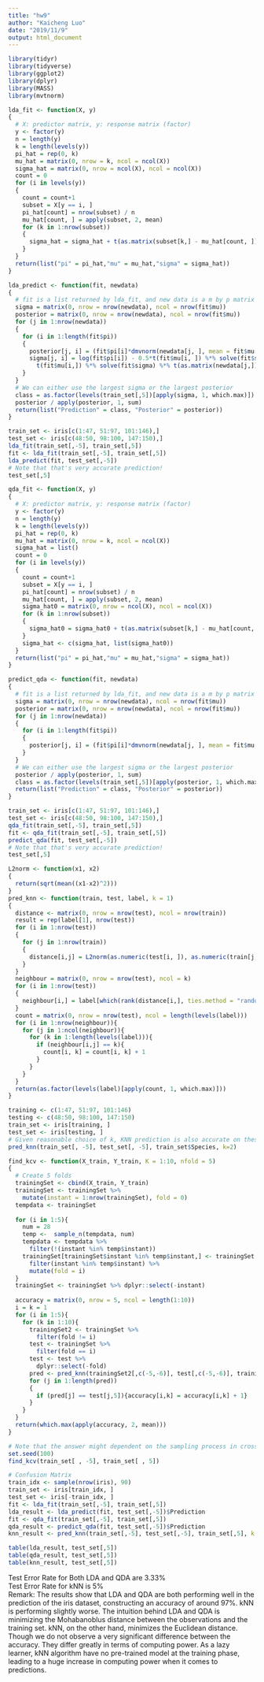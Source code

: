 ```yaml
---
title: "hw9"
author: "Kaicheng Luo"
date: "2019/11/9"
output: html_document
---
```


```r
library(tidyr)
library(tidyverse)
library(ggplot2)
library(dplyr)
library(MASS)
library(mvtnorm)
```

\section*{Part 1: Linear Discriminant Analysis}
```r
lda_fit <- function(X, y)
{
  # X: predictor matrix, y: response matrix (factor)
  y <- factor(y)
  n = length(y)
  k = length(levels(y))
  pi_hat = rep(0, k)
  mu_hat = matrix(0, nrow = k, ncol = ncol(X))
  sigma_hat = matrix(0, nrow = ncol(X), ncol = ncol(X))
  count = 0
  for (i in levels(y))
  {
    count = count+1
    subset = X[y == i, ]
    pi_hat[count] = nrow(subset) / n
    mu_hat[count, ] = apply(subset, 2, mean)
    for (k in 1:nrow(subset))
    {
      sigma_hat = sigma_hat + t(as.matrix(subset[k,] - mu_hat[count, ])) %*% (as.matrix(subset[k,] - mu_hat[count, ])) / (n-k)
    }
  }
  return(list("pi" = pi_hat,"mu" = mu_hat,"sigma" = sigma_hat))
}
```

```r
lda_predict <- function(fit, newdata)
{
  # fit is a list returned by lda_fit, and new data is a m by p matrix of new features
  sigma = matrix(0, nrow = nrow(newdata), ncol = nrow(fit$mu))
  posterior = matrix(0, nrow = nrow(newdata), ncol = nrow(fit$mu))
  for (j in 1:nrow(newdata))
  {
    for (i in 1:length(fit$pi))
    {
      posterior[j, i] = (fit$pi[i]*dmvnorm(newdata[j, ], mean = fit$mu[i, ], sigma = fit$sigma))
      sigma[j, i] = log(fit$pi[i]) - 0.5*t(fit$mu[i, ]) %*% solve(fit$sigma) %*% fit$mu[i,] +
        t(fit$mu[i,]) %*% solve(fit$sigma) %*% t(as.matrix(newdata[j,]))
    }
  }
  # We can either use the largest sigma or the largest posterior
  class = as.factor(levels(train_set[,5])[apply(sigma, 1, which.max)])
  posterior / apply(posterior, 1, sum)
  return(list("Prediction" = class, "Posterior" = posterior))
}
```

```r
train_set <- iris[c(1:47, 51:97, 101:146),]
test_set <- iris[c(48:50, 98:100, 147:150),]
lda_fit(train_set[,-5], train_set[,5])
fit <- lda_fit(train_set[,-5], train_set[,5])
lda_predict(fit, test_set[,-5])
# Note that that's very accurate prediction!
test_set[,5]
```

\section*{Part 2: Quadratic Discriminant Analysis}
```r
qda_fit <- function(X, y)
{
  # X: predictor matrix, y: response matrix (factor)
  y <- factor(y)
  n = length(y)
  k = length(levels(y))
  pi_hat = rep(0, k)
  mu_hat = matrix(0, nrow = k, ncol = ncol(X))
  sigma_hat = list()
  count = 0
  for (i in levels(y))
  {
    count = count+1
    subset = X[y == i, ]
    pi_hat[count] = nrow(subset) / n
    mu_hat[count, ] = apply(subset, 2, mean)
    sigma_hat0 = matrix(0, nrow = ncol(X), ncol = ncol(X))
    for (k in 1:nrow(subset))
    {
      sigma_hat0 = sigma_hat0 + t(as.matrix(subset[k,] - mu_hat[count, ])) %*% (as.matrix(subset[k,] - mu_hat[count, ])) / (nrow(subset) - 1)
    }
    sigma_hat <- c(sigma_hat, list(sigma_hat0))
  }
  return(list("pi" = pi_hat,"mu" = mu_hat,"sigma" = sigma_hat))
}
```

```r
predict_qda <- function(fit, newdata)
{
  # fit is a list returned by lda_fit, and new data is a m by p matrix of new features
  sigma = matrix(0, nrow = nrow(newdata), ncol = nrow(fit$mu))
  posterior = matrix(0, nrow = nrow(newdata), ncol = nrow(fit$mu))
  for (j in 1:nrow(newdata))
  {
    for (i in 1:length(fit$pi))
    {
      posterior[j, i] = (fit$pi[i]*dmvnorm(newdata[j, ], mean = fit$mu[i, ], sigma = fit$sigma[[i]]))
    }
  }
  # We can either use the largest sigma or the largest posterior
  posterior / apply(posterior, 1, sum)
  class = as.factor(levels(train_set[,5])[apply(posterior, 1, which.max)])
  return(list("Prediction" = class, "Posterior" = posterior))
}
```

```r
train_set <- iris[c(1:47, 51:97, 101:146),]
test_set <- iris[c(48:50, 98:100, 147:150),]
qda_fit(train_set[,-5], train_set[,5])
fit <- qda_fit(train_set[,-5], train_set[,5])
predict_qda(fit, test_set[,-5])
# Note that that's very accurate prediction!
test_set[,5]
```

```r
L2norm <- function(x1, x2)
{
  return(sqrt(mean((x1-x2)^2)))
}
pred_knn <- function(train, test, label, k = 1)
{
  distance <- matrix(0, nrow = nrow(test), ncol = nrow(train))
  result = rep(label[1], nrow(test))
  for (i in 1:nrow(test))
  {
    for (j in 1:nrow(train))
    {
      distance[i,j] = L2norm(as.numeric(test[i, ]), as.numeric(train[j, ]))
    }
  }
  neighbour = matrix(0, nrow = nrow(test), ncol = k)
  for (i in 1:nrow(test))
  {
    neighbour[i,] = label[which(rank(distance[i,], ties.method = "random") <= k)]
  }
  count = matrix(0, nrow = nrow(test), ncol = length(levels(label)))
  for (i in 1:nrow(neighbour)){
    for (j in 1:ncol(neighbour)){
      for (k in 1:length(levels(label))){
        if (neighbour[i,j] == k){
          count[i, k] = count[i, k] + 1
        }
      }
    }
  }
  return(as.factor(levels(label)[apply(count, 1, which.max)]))
}
```

```r
training <- c(1:47, 51:97, 101:146)
testing <- c(48:50, 98:100, 147:150)
train_set <- iris[training, ]
test_set <- iris[testing, ]
# Given reasonable choice of k, KNN prediction is also accurate on these test sets
pred_knn(train_set[, -5], test_set[, -5], train_set$Species, k=2)
```

```r
find_kcv <- function(X_train, Y_train, K = 1:10, nfold = 5)
{
  # Create 5 folds
  trainingSet <- cbind(X_train, Y_train)
  trainingSet <- trainingSet %>%
    mutate(instant = 1:nrow(trainingSet), fold = 0)
  tempdata <- trainingSet
  
  for (i in 1:5){
    num = 28
    temp <-  sample_n(tempdata, num)
    tempdata <- tempdata %>%
      filter(!(instant %in% temp$instant))
    trainingSet[trainingSet$instant %in% temp$instant,] <- trainingSet %>%
      filter(instant %in% temp$instant) %>%
      mutate(fold = i)
  }
  trainingSet <- trainingSet %>% dplyr::select(-instant)
  
  accuracy = matrix(0, nrow = 5, ncol = length(1:10))
  i = k = 1
  for (i in 1:5){
    for (k in 1:10){
      trainingSet2 <- trainingSet %>%
        filter(fold != i)
      test <- trainingSet %>%
        filter(fold == i)
      test <- test %>%
        dplyr::select(-fold)
      pred <- pred_knn(trainingSet2[,c(-5,-6)], test[,c(-5,-6)], trainingSet2[,5], k = k)
      for (j in 1:length(pred))
      {
        if (pred[j] == test[j,5]){accuracy[i,k] = accuracy[i,k] + 1}
      }
    }
  }
  return(which.max(apply(accuracy, 2, mean)))
}
```

```r
# Note that the answer might dependent on the sampling process in cross-validation, so setseed first
set.seed(100)
find_kcv(train_set[ , -5], train_set[ , 5])
```

```r
# Confusion Matrix
train_idx <- sample(nrow(iris), 90)
train_set <- iris[train_idx, ]
test_set <- iris[-train_idx, ]
fit <- lda_fit(train_set[,-5], train_set[,5])
lda_result <- lda_predict(fit, test_set[,-5])$Prediction
fit <- qda_fit(train_set[,-5], train_set[,5])
qda_result <- predict_qda(fit, test_set[,-5])$Prediction
knn_result <- pred_knn(train_set[,-5], test_set[,-5], train_set[,5], k = 3)
```

```r
table(lda_result, test_set[,5])
table(qda_result, test_set[,5])
table(knn_result, test_set[,5])
```

Test Error Rate for Both LDA and QDA are 3.33%  
Test Error Rate for kNN is 5%  
Remark: The results show that LDA and QDA are both performing well in the prediction of the iris dataset, constructing an accuracy of around 97%. kNN is performing slightly worse. The intuition behind LDA and QDA is minimizing the Mohabanoblus distance between the observations and the training set. kNN, on the other hand, minimizes the Euclidean distance. Though we do not observe a very significant difference between the accuracy. They differ greatly in terms of computing power. As a lazy learner, kNN algorithm have no pre-trained model at the training phase, leading to a huge increase in computing power when it comes to predictions.

